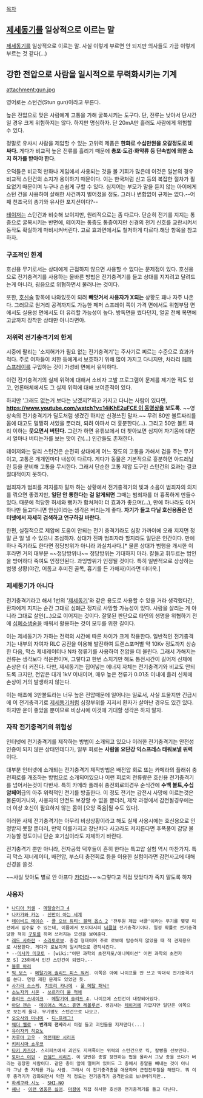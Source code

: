 [[목차]]
== [[제세동기]]를 일상적으로 이르는 말 ==
[[제세동기]]를 일상적으로 이르는 말. 사실 이렇게 부르면 안 되지만 의사들도 가끔 이렇게 부르는 것 같다(...)

== 강한 전압으로 사람을 일시적으로 무력화시키는 기계 ==
attachment:gun.jpg

영어로는 스턴건(Stun gun)이라고 부른다.

높은 전압으로 맞은 사람에게 고통을 가해 굴복시키는 도구다. 단, 전류는 낮아서 단시간일 경우 크게 위험하지는 않다. 하지만 명심하자. 단 20mA만 흘러도 사람에게 위험할 수 있다.

정말로 유사시 사람을 제압할 수 있는 고위력 제품은 '''한화로 수십만원을 오갈정도로 비싸다.''' 게다가 비교적 높은 전류를 흘리기 때문에 '''총포·도검·화약류 등 단속법에 의한 소지 허가를 받아야 한다'''.

오덕들은 비교적 만화나 게임에서 사용되는 것을 볼 기회가 많은데 이것은 일본의 경우 비교적 스턴건의 소지가 용이하기 때문이다. 이는 한국처럼 신고 등의 복잡한 절차가 필요없기 때문이며 누구나 손쉽게 구할 수 있다. 심지어는 부모가 말을 듣지 않는 아이에게 스턴 건을 사용하여 살해한 사건까지 벌어졌을 정도. 그러나 변함없이 규제는 없다.--어째 천조국의 총기와 유사한 포지션이다?--

[[테이저]]는 스턴건과 비슷해 보이지만, 원리적으로는 좀 다르다. 단순히 전기를 지지는 통증으로 굴복시키는 반면에, 테이저는 통증도 통증이지만 신경의 전기 신호를 교란시켜서 동작도 확실하게 마비시켜버린다. 고로 효과면에서도 철저하게 다르다.해당 항목을 참고하자.

=== 구조적인 한계 ===
호신용 무기로서는 상대에게 근접하지 않으면 사용할 수 없다는 문제점이 있다. 호신용으로 전기충격기를 사용하는 올바른 방법은 전기충격기를 들고 상대를 지지려고 달려드는게 아니라, 굉음으로 위협하면서 물러나는 것이다.

또한, [[호신술]] 항목에 나와있듯이 되려 '''빼앗겨서 사용자가 X되는''' 상황도 꽤나 자주 나온다. 그러므로 원거리 공격까지도 가능한 페퍼 스프레이 쪽이 가격 면에서도 위험부담 면에서도 실용성 면에서도 더 유리할 가능성이 높다. 방독면을 썼다던지, 얼굴 전체 복면에 고글까지 장착한 상태만 아니라면야.

=== 저위력 전기충격기의 한계 ===
시중에 팔리는 '소지허가가 필요 없는 전기충격기'는 주사기로 찌르는 수준으로 효과가 적다. 주로 여자들이 치한 등에게서 보호하기 위해 많이 가지고 다니지만, 차라리 [[페퍼 스프레이]]를 구입하는 것이 가성비 면에서 유익하다.

이런 전기충격기의 실제 위력에 대해서 소비자 고발 프로그램이 문제를 제기한 적도 있고, 언론매체에서도 그 실제 위력에 대해 보여준적이 있다.

하지만 '그래도 없는거 보다는 낫겠지?'하고 가지고 다니는 사람이 있다면, '''[[https://www.youtube.com/watch?v=14iKhE2uFCE 이 동영상]]을 보도록.''' ~~영상속의 전기충격기가 딜도처럼 생겼긴 하지만 신경쓰진 말자.~~ 무려 80만 볼트짜리를 몸에 대고도 멀쩡히 서있을 뿐더러, 되려 아파서 더 흥분한다(...). 그리고 50만 볼트 짜리 이하는 '''웃으면서 버틴다.''' 그런가 하면 유튜브에서 더 찾아보면 심지어 자기몸에 대면서 얼마나 버티는가를 보는 맛이 간(...) 인간들도 존재한다.

테이저와는 달리 스턴건은 순전히 상대에게 어느 정도의 고통을 가해서 겁을 주는 무기이고, 고통은 개개인마다 내성이 다르다. 게다가 동물은 기본적으로 흥분하면 아드레날린 등을 분비해 고통을 무시한다. 그래서 단순한 고통 제압 도구인 스턴건의 효과는 결코 절대적이지 못하다.

범죄자가 범죄를 저지를까 말까 하는 상황에서 전기충격기의 빛과 소음이 범죄자의 의지를 꺾으면 좋겠지만, '''일단 안 통한다는 걸 알게되면''' 그때는 범죄자를 더 흉폭하게 만들수 있다. 때문에 적당한 허세와 뻥카가 합쳐져야 더 효과가 좋으며(...), 만에 하나라도 이거 하나만 들고다니면 안심이라는 생각은 버리는게 좋다. '''자기가 들고 다닐 호신용품은 인터넷에서 자세히 검색하고 연구하길 바란다.'''

한편, 실질적으로 제압에 도움이 안되는 전기 충격기라도 심장 가까이에 오래 지지면 정말 큰 일 낼 수 있으니 조심하자. 상대가 진짜 범죄자라 할지라도 일단은 인간이다. 만에 하나 죽기라도 한다면 정당방위가 아니라 과실치사다.[* 물론 상대가 범행을 개시한 이후라면 거의 대부분 ~~정당방위나~~ 정당방위는 기대하지 마라. 칼들고 휘두르는 범인을 방어하다 죽여도 인정안된다. 과잉방위가 인정될 것이다. 특히 일반적으로 상상하는 범행 상황(야간, 어둡고 후미진 골목, 흉기를 든 가해자)이라면 더더욱.]

=== 제세동기가 아니다 ===
전기충격기라고 해서 1번의 '[[제세동기]]'와 같은 용도로 사용할 수 있을 거라 생각했다간, 환자에게 지지는 순간 그대로 심폐근 정지로 사망할 가능성이 있다. 사람을 살리는 게 아니라 그대로 살인(…)으로 이어지는 것이다. 잘못된 판단으로 타인의 생명을 위협하기 전에 [[심폐소생술]]을 배워서 활용하는 것이 모두를 위한 길이다.

이는 제세동기가 가하는 전력의 시간에 따른 차이가 크게 작용한다. 일반적인 전기충격기는 내부의 자여자 RLC 공진을 이용해 발진하여 트렌스포머별 약 10Kv 정도까지 상승한 다음, 막스 제네레이터나 N차 정류기를 사용하여 전압을 더 올린다. 그래서 가해지는 전류는 생각보다 적은편이며, 그렇다고 한번 스치기만 해도 통전시간이 길어저 신체에 손상은 더 커진다. 다만, 제세동기는 집어넣는 에너지 자체는 전기충격기와 비교도 안되도록 크지만, 전압은 대개 1kV 이내이며, 매우 높은 전류가 0.01초 이내에 흘러 신체에 손상이 거의 발생하지 않는다.

이는 애초에 3만볼트라는 너무 높은 전압때문에 일어나는 일로서, 사실 드물지만 긴급시에 이 전기충격기로 [[제세동기]]처럼 심장부위를 지저서 환자가 살아난 경우도 있긴 있다. 하지만 운이 좋았을 뿐이므로 비상시에 이것에 기대할 생각은 하지 말자.

=== 자작 전기충격기의 위험성 ===
인터넷에 전기충격기를 제작하는 방법이 소개되고 있으나 이러한 전기충격기는 안전성 인증이 되지 않은 상태인데다가, 일부 회로는 '''사람을 요단강 익스프레스 태워보낼 위력''' 이다.

대부분 인터넷에 소개되는 전기충격기 제작방법은 배전압 회로 또는 카메라의 플래쉬 충전회로를 개조하는 방법으로 소개되어있으나 이런 회로의 전류량은 호신용 전기충격기를 넘어서는것이 다반사. 특히 카메라 플래쉬 충전회로의경우 순식간에 '''수백 볼트,수십 암페어'''급의 아주 위력적인 전기를 방출한다.
이 정도 전기는 감전시 사망에 이르는것은 물론이거니와, 사용자의 안전도 보장할 수 없을 뿐더러, 제작 과정에서 감전될경우에는 더 이상 호신이 필요하지 않는 몸이 [으앙 죽음|될 수도 있다].

이러한 사제 전기충격기는 아무리 비상상황이라고 해도 실제 사용시에는 호신용으로 인정받지 못할 뿐더러, 만약 이를가지고 장난치다 사고라도 저지른다면 후폭풍이 감당 불가능할 정도이니 단순 호기심이라도 자제하기 바란다.

전기충격기 뿐만 아니라, 전자공학 덕후들이 흔히 한다는 특고압 실험 역시 마찬가지. 특히 막스 제너레이터, 배전압, 부스터 충전회로 등을 이용한 실험이라면 감전사고에 대해 신경을 쓸것.

~~사실 맞아도 별로 안 아프다 [[카더라]]~~☜그렇다고 직접 맞았다가 죽지 말도록 하자

=== 사용자 ===
 * [[나디아 커셀]] - [[메탈슬러그 4]]
 * [[나카가와 카논]] - [[신만이 아는 세계]]
 * [[데이비드 메이슨]] - [[콜 오브 듀티: 블랙 옵스 2]] '전투원 제압 너클'이라는 무기를 몇몇 미션에서 입수할 수 있는데, 이름에서 보이다시피 [[너클]]형 전기충격기이다. 일정 확률로 전기충격당한 적이 [[구토]]를 하며 쓰러지는 모션을 보여준다.
 * [[레드 사하란]] - [[소라토로보]]. 총검 형태이며 주로 로보에 탑승하지 않았을 때 적 견제용으로 사용한다. 게다가 로보마저 일시적으로 경직시킨다.
 * --[[미사카 미코토]] - [wiki:"어떤 과학의 초전자포/애니메이션" 어떤 과학의 초전자포 S] 23화에서 인간 스턴건이 되었다.--
 * [[블루 마리]]
 * [[빅 보스]] - [[메탈기어 솔리드 피스 워커]]. 이쪽은 아예 나이프를 안 쓰고 막대식 전기충격기를 쓴다. 연령 제한 문제도 있었던 듯.
 * [[사가라 소스케]], [[치도리 카나메]] - [[풀 메탈 패닉!]]
 * [[소노자키 시온]] - [[쓰르라미 울 적에]]
 * [[솔리드 스네이크]] - [[메탈기어 솔리드 4]]. 나이프에 스턴건이 내장되어있다.
 * [[아담 젠슨]] - [[데이어스 엑스: 휴먼 레볼루션]]. 생김새는 [[테이저]]에 가깝지만 일단은 이쪽으로 보는게 옳다. 무기명도 스턴건으로 나오고.
 * [[오오사와 미나미]] - [[디-프래그!]]
 * [[웨더 옐로]] - '''번개의 전사'''라서 이걸 들고 괴인들을 지져댄다(...)
 * [[유이자키 히요노]]
 * [[카루마 고우]] - [[역전재판 시리즈]]
 * [[키리시마 쇼우코]]
 * [[타키 카즈야]]. 스리피츠에서 괴인도 지져죽이는 위력의 스턴건으로 킥, 칼빵을 선보인다.
 * [[토마스 이던]] - [[컨뎀드 시리즈]]. 이 양반은 총알 장전하는 법을 몰라서 그냥 총을 쏘다가 버리는 굉장한 사람이다. 같은 총이 앞에 떨어져 있어도 그 총에서 총알을 빼내는 것이 아니라 그냥 총 자체를 가는 사람. 그래서 이 전기충격총을 애용하며 근접전투질을 해댄다. 뭐 이후 충격기가 강화되면서 약한 적 정도는 전기충격기 공격만으로 보내버리지만..
 * [[하세쿠라 시노]] - [[SHI-NO]]
 * [[혜나]] - [[이런 영웅은 싫어]]. [[솔로몬(이런 영웅은 싫어)|마왕]]이 직접 하사한 호신용 전기충격기를 들고 다닌다.
